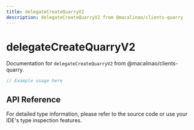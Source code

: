 ```yaml
---
title: delegateCreateQuarryV2
description: delegateCreateQuarryV2 from @macalinao/clients-quarry
---
```


# delegateCreateQuarryV2

Documentation for `delegateCreateQuarryV2` from @macalinao/clients-quarry.

```typescript
// Example usage here
```

## API Reference

For detailed type information, please refer to the source code or use your IDE's type inspection features.

